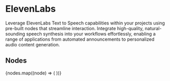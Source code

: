 
# ElevenLabs

Leverage ElevenLabs Text to Speech capabilities within your projects using pre-built nodes that streamline interaction.
Integrate high-quality, natural-sounding speech synthesis into your workflows effortlessly, enabling a range of
applications from automated announcements to personalized audio content generation.

## Nodes

<Cards num={3}>
  {nodes.map((node) => (
    <NodeCard
      key={node.meta.id}
      title={node.meta.name}
      image={node.meta.icon.url}
      href={`/showcase/elevenlabs/${node.meta.id}`}
    />
  ))}
</Cards>
